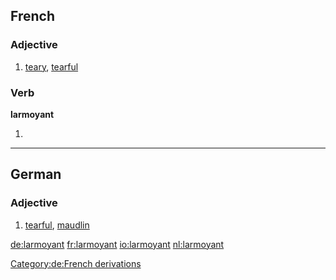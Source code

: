 ==French==

===Adjective===
{{fr-adj}}

# [[teary]], [[tearful]]

===Verb===
'''larmoyant'''

# {{present participle of|larmoyer|lang=French}}
----
==German==

===Adjective===
{{de-adj|-}}

# [[tearful]], [[maudlin]]

[[Category:de:French derivations]]

[[de:larmoyant]]
[[fr:larmoyant]]
[[io:larmoyant]]
[[nl:larmoyant]]